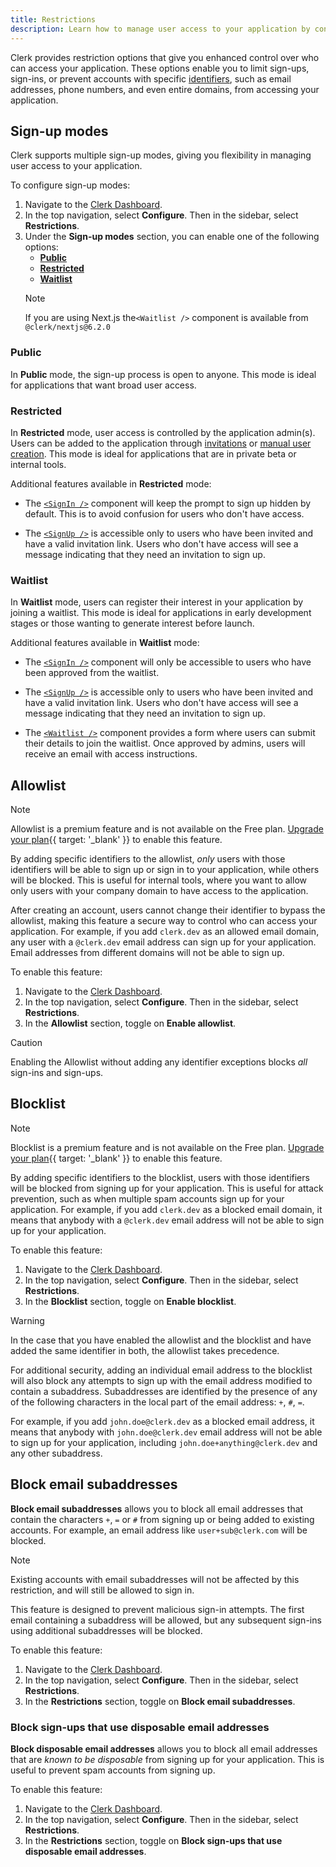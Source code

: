 ```yaml
---
title: Restrictions
description: Learn how to manage user access to your application by configuring Clerk's access restrictions.
---
```


Clerk provides restriction options that give you enhanced control over who can access your application. These options enable you to limit sign-ups, sign-ins, or prevent accounts with specific [identifiers](/docs/authentication/configuration/sign-up-sign-in-options#identifiers), such as email addresses, phone numbers, and even entire domains, from accessing your application.

## Sign-up modes

Clerk supports multiple sign-up modes, giving you flexibility in managing user access to your application.

To configure sign-up modes:

1. Navigate to the [Clerk Dashboard](https://dashboard.clerk.com/last-active?path=user-authentication/restrictions).
1. In the top navigation, select **Configure**. Then in the sidebar, select **Restrictions**.
1. Under the **Sign-up modes** section, you can enable one of the following options:
   - **[Public](#public)**
   - **[Restricted](#restricted)**
   - **[Waitlist](#waitlist)**
   > [!NOTE]
   > If you are using Next.js the`<Waitlist />` component is available from <code>@clerk/nextjs\@6.2.0</code>

### Public

In **Public** mode, the sign-up process is open to anyone. This mode is ideal for applications that want broad user access.

### Restricted

In **Restricted** mode, user access is controlled by the application admin(s). Users can be added to the application through [invitations](/docs/users/invitations) or [manual user creation](/docs/users/creating-users). This mode is ideal for applications that are in private beta or internal tools.

Additional features available in **Restricted** mode:

- The [`<SignIn />`](/docs/components/authentication/sign-in) component will keep the prompt to sign up hidden by default. This is to avoid confusion for users who don't have access.

- The [`<SignUp />`](/docs/components/authentication/sign-up) is accessible only to users who have been invited and have a valid invitation link. Users who don't have access will see a message indicating that they need an invitation to sign up.

### Waitlist

In **Waitlist** mode, users can register their interest in your application by joining a waitlist. This mode is ideal for applications in early development stages or those wanting to generate interest before launch.

Additional features available in **Waitlist** mode:

- The [`<SignIn />`](/docs/components/authentication/sign-in) component will only be accessible to users who have been approved from the waitlist.

- The [`<SignUp />`](/docs/components/authentication/sign-up) is accessible only to users who have been invited and have a valid invitation link. Users who don't have access will see a message indicating that they need an invitation to sign up.

- The [`<Waitlist />`](/docs/components/waitlist/overview) component provides a form where users can submit their details to join the waitlist. Once approved by admins, users will receive an email with access instructions.

## Allowlist

> [!NOTE]
> Allowlist is a premium feature and is not available on the Free plan. [Upgrade your plan](/pricing){{ target: '_blank' }} to enable this feature.

By adding specific identifiers to the allowlist, _only_ users with those identifiers will be able to sign up or sign in to your application, while others will be blocked. This is useful for internal tools, where you want to allow only users with your company domain to have access to the application.

After creating an account, users cannot change their identifier to bypass the allowlist, making this feature a secure way to control who can access your application. For example, if you add `clerk.dev` as an allowed email domain, any user with a `@clerk.dev` email address can sign up for your application. Email addresses from different domains will not be able to sign up.

To enable this feature:

1. Navigate to the [Clerk Dashboard](https://dashboard.clerk.com/last-active?path=user-authentication/restrictions).
1. In the top navigation, select **Configure**. Then in the sidebar, select **Restrictions**.
1. In the **Allowlist** section, toggle on **Enable allowlist**.

> [!CAUTION]
> Enabling the Allowlist without adding any identifier exceptions blocks _all_ sign-ins and sign-ups.

## Blocklist

> [!NOTE]
> Blocklist is a premium feature and is not available on the Free plan. [Upgrade your plan](/pricing){{ target: '_blank' }} to enable this feature.

By adding specific identifiers to the blocklist, users with those identifiers will be blocked from signing up for your application. This is useful for attack prevention, such as when multiple spam accounts sign up for your application. For example, if you add `clerk.dev` as a blocked email domain, it means that anybody with a `@clerk.dev` email address will not be able to sign up for your application.

To enable this feature:

1. Navigate to the [Clerk Dashboard](https://dashboard.clerk.com/last-active?path=user-authentication/restrictions).
1. In the top navigation, select **Configure**. Then in the sidebar, select **Restrictions**.
1. In the **Blocklist** section, toggle on **Enable blocklist**.

> [!WARNING]
> In the case that you have enabled the allowlist and the blocklist and have added the same identifier in both, the allowlist takes precedence.

For additional security, adding an individual email address to the blocklist will also block any attempts to sign up with the email address modified to contain a subaddress. Subaddresses are identified by the presence of any of the following characters in the local part of the email address: `+`, `#`, `=`.

For example, if you add `john.doe@clerk.dev` as a blocked email address, it means that anybody with `john.doe@clerk.dev` email address will not be able to sign up for your application, including `john.doe+anything@clerk.dev` and any other subaddress.

## Block email subaddresses

**Block email subaddresses** allows you to block all email addresses that contain the characters `+`, `=` or `#` from signing up or being added to existing accounts. For example, an email address like `user+sub@clerk.com` will be blocked.

> [!NOTE]
> Existing accounts with email subaddresses will not be affected by this restriction, and will still be allowed to sign in.
>
> This feature is designed to prevent malicious sign-in attempts. The first email containing a subaddress will be allowed, but any subsequent sign-ins using additional subaddresses will be blocked.

To enable this feature:

1. Navigate to the [Clerk Dashboard](https://dashboard.clerk.com/last-active?path=user-authentication/restrictions).
1. In the top navigation, select **Configure**. Then in the sidebar, select **Restrictions**.
1. In the **Restrictions** section, toggle on **Block email subaddresses**.

### Block sign-ups that use disposable email addresses

**Block disposable email addresses** allows you to block all email addresses that are _known to be disposable_ from signing up for your application. This is useful to prevent spam accounts from signing up.

To enable this feature:

1. Navigate to the [Clerk Dashboard](https://dashboard.clerk.com/last-active?path=user-authentication/restrictions).
1. In the top navigation, select **Configure**. Then in the sidebar, select **Restrictions**.
1. In the **Restrictions** section, toggle on **Block sign-ups that use disposable email addresses**.
